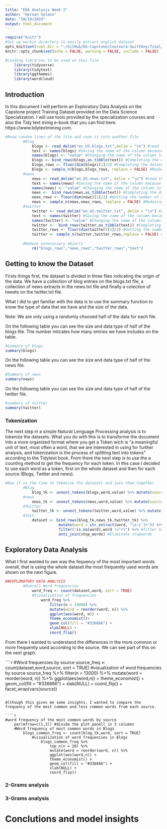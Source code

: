 ```yaml
---
title: "EDA Analysis Week 2"
author: "Hernan Solano"
date: "10/10/2019"
output: html_document
---
```


```r
require("knitr")
#Set up workin directory to easily extract english dataset
opts_knit$set(root.dir = "~/GitHub/DS-Capstone/Coursera-SwiftKey/final/en_US")
knitr::opts_chunk$set(echo = FALSE, warning = FALSE, include = FALSE)

#Loading libraries to be used on this file
    library(tidyverse)
    library(tidytext)
    library(ggthemes)
    library(wordcloud)
```

## Introduction

In this document I will perform an Exploratory Data Analysis on the Capstone project Training Dataset provided on the Data Science Specialization. I will use tools provided by the specialization courses and also the Tidy text minig e-book that you can find here: https://www.tidytextmining.com.

```r
#Read random lines of the file and save it into another file
        #Blog
            blogs <- read_delim("en_US.blogs.txt",delim = "\n") #read the whole blogs file
            text <- names(blogs) #Saving the name of the column because it corresponds with the first value
            names(blogs) <- "value" #Changing the name of the column to "value"
            blogs <- bind_rows(blogs,as_tibble(text)) #Completing the dataset with its first value
            blogs_rows <- floor(dim(blogs)[1]/2) #Completing the dataset with its first value
            blogs <- sample_n(blogs,blogs_rows, replace = FALSE) #Reducing the dataset to half its length choosing randomly
        #news
            news <- read_delim("en_US.news.txt", delim = "\n") #read the whole news file
            text <- names(news) #Saving the name of the column because it corresponds with the first value
            names(news) <- "value" #Changing the name of the column to "value"
            news <-  bind_rows(news,as_tibble(text)) #Completing the dataset with its first value
            news_rows <- floor(dim(news)[1]/2) #Getting the number of rows
            news <- sample_n(news,news_rows, replace = FALSE) #Reducing the dataset to half its length choosing randomly
        #twitter
            twitter <- read_delim("en_US.twitter.txt", delim = "\n") #read the whole news file
            text <- names(twitter) #Saving the name of the column because it corresponds with the first value
            names(twitter) <- "value" #Changing the name of the column to "value"
            twitter <-  bind_rows(twitter,as_tibble(text)) #Completing the dataset with its first value
            twitter_rows <- floor(dim(twitter)[1]/2) #Getting the number of rows
            twitter <- sample_n(twitter,twitter_rows,replace = FALSE) #Reducing the dataset to half its length choosing randomly
            
        #Remove unnecessary objects
            rm("blogs_rows","news_rows","twitter_rows","text")
```

## Getting to know the Dataset

Firsts things first, the dataset is divided in three files indicating the origin of the data. We have a collection of blog entries on the blogs.txt file, a collection of news extracts in the news.txt file and finally a colection of tweets on the twitter.txt file. 

What I did to get familiar with the data is to use the summary function to know the type of data that we have and the size of the data. 

Note: We are only using a randomly choosed half of the data for each file.

On the following table you can see the size and data type of half of the blogs file. The number inticates how many entries we have includes on the table.
```r
#Summary of blogs
summary(blogs)
```
On the following table you can see the size and data type of half of the news file.
```r
#Summary of news
summary(news)
```
On the following table you can see the size and data type of half of the twitter file.
```r
#summary of twitter
summary(twitter)
```

### Tokenization

The next step in a simple Natural Lenguage Processing analysis is to tokenize the datasets. What you do with this is to transforme the document into a more organized format where you get a Token wich is "a meaningful unit of text, most often a word, that we are interested in using for further analysis, and tokenization is the process of splitting text into tokens" according to the Tidytext book. From there the next step is to use the a counting method to get the frequency for each token. In this case I decided to use each word as a token, first on the whole dataset and then for each source (Blogs, Twitter and news).


```r
#Now it is the time to tokenize the datasets and join them together
        #Blog
            blog_tk <- unnest_tokens(blogs,word,value) %>% mutate(source = "blogs")
        #news
            news_tk <- unnest_tokens(news,word,value) %>% mutate(source = "news")
        #Twitter
            twitter_tk <- unnest_tokens(twitter,word,value) %>% mutate(source = "twitter")
        #Join
            dataset <- bind_rows(blog_tk,news_tk,twitter_tk) %>%
                        mutate(word = str_extract(word, "[a-z']+")) %>% #eliminate not alphabetic characters
                        filter(!is.na(word),word !="rt") %>% #filter to keep non NA words and eliminate rt as a word
                        anti_join(stop_words) #Eliminate stopwords
```

## Exploratory Data Analysis

What I first wanted to see was the fequency of the most important words overall, that is using the whole dataset the most frequently used words are shown on the next figure.

```r
##EXPLORATORY DATA ANALYSIS
        #Overall Word frequencies
            word_freq <- count(dataset,word, sort = TRUE)
            #Visualisation of frequencies
                word_freq %>% 
                    filter(n > 24000) %>%
                    mutate(word = reorder(word, n)) %>%
                    ggplot(aes(word, n)) + 
                    theme_economist()+
                    geom_col(fill = "#336666") +
                    xlab(NULL) +
                    coord_flip()
```

From there I wanted to understand the differences in the more common or more frequently used according to the source. We can see part of this on the next graph.

````r
        #Word frequencies by source
            source_freq <-  count(dataset,word,source, sort = TRUE)
            #visualization of word frequencies by source
                source_freq %>%
                    filter(n > 13000) %>%
                    mutate(word = reorder(word, n)) %>%
                    ggplot(aes(word,n)) + 
                    theme_economist() +
                    geom_col(fill = "#336666") +
                    xlab(NULL) +
                    coord_flip() +
                    facet_wrap(vars(source))


```

Although this gives me some insights, I wanted to compare the frequency of the most common and less common words from each source.

````r
#word frequency of the most common words by source
    par(mfrow=c(1,3)) #divide the plot panell in 3 columns
    #Word frequency of most common words in Blogs
        blogs_common_freq <- count(blog_tk,word, sort = TRUE)
            #visualization of word frequencies in Blogs
                blogs_common_freq %>%
                    top_n(n = 20) %>%
                    mutate(word = reorder(word, n)) %>%
                    ggplot(aes(word,n)) + 
                    theme_economist() +
                    geom_col(fill = "#336666") +
                    xlab(NULL) +
                    coord_flip()

```


### 2-Grams analysis




### 3-Grams analysis



# Conclutions and model insights


